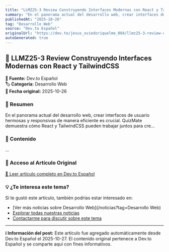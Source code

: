 ```yaml
---
title: "LLMZ25-3 Review Construyendo Interfaces Modernas con React y TailwindCSS"
summary: "En el panorama actual del desarrollo web, crear interfaces de usuario hermosas y responsivas de manera eficiente es crucial. QuizMate demuestra cómo React y TailwindCSS pueden trabajar juntos para cre..."
publishedAt: "2025-10-26"
tag: "Desarrollo Web"
source: "Dev.to Español"
originalUrl: "https://dev.to/jesus_oviedoriquelme_084/llmz25-3-review-construyendo-interfaces-modernas-con-react-y-tailwindcss-49n1"
autoGenerated: true
---
```


## 📰 LLMZ25-3 Review Construyendo Interfaces Modernas con React y TailwindCSS

<div style={{background: '#f8f9fa', padding: '1rem', borderRadius: '8px', margin: '1rem 0', borderLeft: '4px solid #007bff'}}>

**📡 Fuente:** Dev.to Español  
**🏷️ Categoría:** Desarrollo Web  
**📅 Fecha original:** 2025-10-26

</div>

### 📝 Resumen

En el panorama actual del desarrollo web, crear interfaces de usuario hermosas y responsivas de manera eficiente es crucial. QuizMate demuestra cómo React y TailwindCSS pueden trabajar juntos para cre...

### 📖 Contenido

...

### 🔗 Acceso al Artículo Original

<div style={{textAlign: 'center', margin: '2rem 0'}}>
  <a href="https://dev.to/jesus_oviedoriquelme_084/llmz25-3-review-construyendo-interfaces-modernas-con-react-y-tailwindcss-49n1" target="_blank" rel="noopener noreferrer" 
     style={{display: 'inline-block', background: '#007bff', color: 'white', padding: '12px 24px', 
            textDecoration: 'none', borderRadius: '8px', fontWeight: 'bold', 
            boxShadow: '0 2px 4px rgba(0,123,255,0.3)', transition: 'all 0.3s ease'}}>
    📖 Leer artículo completo en Dev.to Español
  </a>
</div>

### 💡 ¿Te interesa este tema?

Si te gustó este artículo, también podrías estar interesado en:

- [Ver más noticias sobre Desarrollo Web](/noticias?tag=Desarrollo Web)
- [Explorar todas nuestras noticias](/noticias)
- [Contactarme para discutir sobre este tema](/contact)

---

<div style={{background: '#e9ecef', padding: '1rem', borderRadius: '8px', marginTop: '2rem', fontSize: '0.9rem', color: '#6c757d'}}>

**ℹ️ Información del post:** Este artículo fue agregado automáticamente desde Dev.to Español el 2025-10-27. 
El contenido original pertenece a Dev.to Español y se comparte aquí con fines informativos.

</div>
